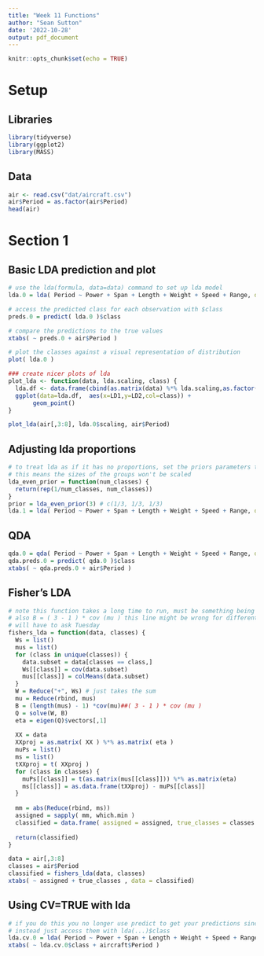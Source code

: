 ```yaml
---
title: "Week 11 Functions"
author: "Sean Sutton"
date: '2022-10-28'
output: pdf_document
---
```


```r
knitr::opts_chunk$set(echo = TRUE)
```

# Setup

## Libraries
```r
library(tidyverse)
library(ggplot2)
library(MASS)
```

## Data
```r
air <- read.csv("dat/aircraft.csv")
air$Period = as.factor(air$Period)
head(air)
```

# Section 1

## Basic LDA prediction and plot
```r
# use the lda(formula, data=data) command to set up lda model
lda.0 = lda( Period ~ Power + Span + Length + Weight + Speed + Range, data = air )

# access the predicted class for each observation with $class
preds.0 = predict( lda.0 )$class

# compare the predictions to the true values
xtabs( ~ preds.0 + air$Period )

# plot the classes against a visual representation of distribution
plot( lda.0 )
```
```r
### create nicer plots of lda
plot_lda <- function(data, lda.scaling, class) {
  lda.df <- data.frame(cbind(as.matrix(data) %*% lda.scaling,as.factor(class)))
  ggplot(data=lda.df,  aes(x=LD1,y=LD2,col=class)) +
       geom_point()
}

plot_lda(air[,3:8], lda.0$scaling, air$Period)
```
## Adjusting lda proportions
```r
# to treat lda as if it has no proportions, set the priors parameters to sum to 1 and be equal for each variable
# this means the sizes of the groups won't be scaled
lda_even_prior = function(num_classes) {
  return(rep(1/num_classes, num_classes))
}
prior = lda_even_prior(3) # c(1/3, 1/3, 1/3)
lda.1 = lda( Period ~ Power + Span + Length + Weight + Speed + Range, data = air, prior = prior)
```

## QDA
```r
qda.0 = qda( Period ~ Power + Span + Length + Weight + Speed + Range, data = air)
qda.preds.0 = predict( qda.0 )$class
xtabs( ~ qda.preds.0 + air$Period )
```
## Fisher's LDA
```r
# note this function takes a long time to run, must be something being done listwise rather than vectorised??
# also B = ( 3 - 1 ) * cov (mu ) this line might be wrong for different d and k, literally cannot the correct numbers to scale 3 and 1 anywhere :/
# will have to ask Tuesday
fishers_lda = function(data, classes) {
  Ws = list()
  mus = list()
  for (class in unique(classes)) {
    data.subset = data[classes == class,]
    Ws[[class]] = cov(data.subset)
    mus[[class]] = colMeans(data.subset)
  }
  W = Reduce("+", Ws) # just takes the sum
  mu = Reduce(rbind, mus)
  B = (length(mus) - 1) *cov(mu)##( 3 - 1 ) * cov (mu )
  Q = solve(W, B)
  eta = eigen(Q)$vectors[,1]
  
  XX = data
  XXproj = as.matrix( XX ) %*% as.matrix( eta )
  muPs = list()
  ms = list()
  tXXproj = t( XXproj )
  for (class in classes) {
    muPs[[class]] = t(as.matrix(mus[[class]])) %*% as.matrix(eta)
    ms[[class]] = as.data.frame(tXXproj) - muPs[[class]]
  }
  
  mm = abs(Reduce(rbind, ms))
  assigned = sapply( mm, which.min )
  classified = data.frame( assigned = assigned, true_classes = classes )
  
  return(classified)
}

data = air[,3:8]
classes = air$Period
classified = fishers_lda(data, classes)
xtabs( ~ assigned + true_classes , data = classified)
```

## Using CV=TRUE with lda
```r
# if you do this you no longer use predict to get your predictions since they are already in the lda object
# instead just access them with lda(...)$class
lda.cv.0 = lda( Period ~ Power + Span + Length + Weight + Speed + Range, data = air, CV=TRUE )
xtabs( ~ lda.cv.0$class + aircraft$Period )
```



